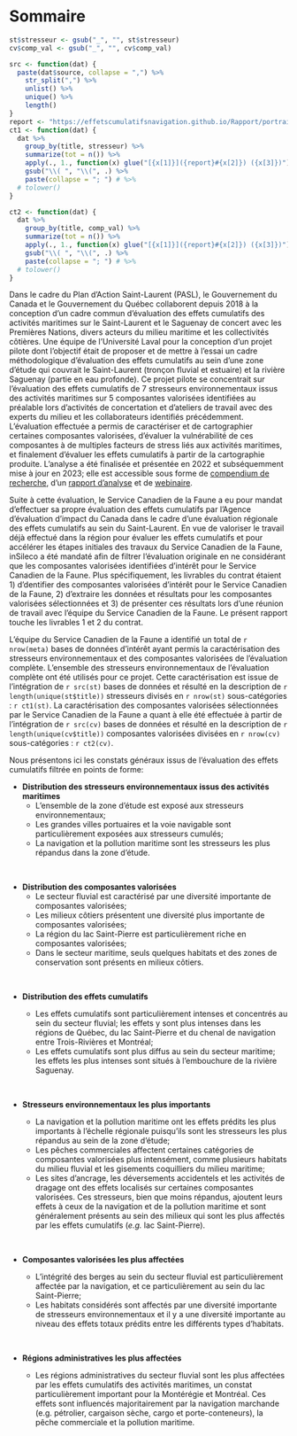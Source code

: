 # Sommaire {-}

```r
st$stresseur <- gsub("_", "", st$stresseur)
cv$comp_val <- gsub("_", "", cv$comp_val)

src <- function(dat) {
  paste(dat$source, collapse = ",") %>%
    str_split(",") %>%
    unlist() %>%
    unique() %>%
    length()
}
report <- "https://effetscumulatifsnavigation.github.io/Rapport/portrait.html"
ct1 <- function(dat) {
  dat %>%
    group_by(title, stresseur) %>%
    summarize(tot = n()) %>%
    apply(., 1., function(x) glue("[{x[1]}]({report}#{x[2]}) ({x[3]})")) %>%
    gsub("\\( ", "\\(", .) %>%
    paste(collapse = "; ") # %>%
  # tolower()
}

ct2 <- function(dat) {
  dat %>%
    group_by(title, comp_val) %>%
    summarize(tot = n()) %>%
    apply(., 1., function(x) glue("[{x[1]}]({report}#{x[2]}) ({x[3]})")) %>%
    gsub("\\( ", "\\(", .) %>%
    paste(collapse = "; ") # %>%
  # tolower()
}
```

Dans le cadre du Plan d'Action Saint-Laurent (PASL), le Gouvernement du Canada et le Gouvernement du Québec collaborent depuis 2018 à la conception d’un cadre commun d’évaluation des effets cumulatifs des activités maritimes sur le Saint-Laurent et le Saguenay de concert avec les Premières Nations, divers acteurs du milieu maritime et les collectivités côtières. Une équipe de l’Université Laval pour la conception d'un projet pilote dont l'objectif était de proposer et de mettre à l’essai un cadre méthodologique d’évaluation des effets cumulatifs au sein d'une zone d'étude qui couvrait le Saint-Laurent (tronçon fluvial et estuaire) et la rivière Saguenay (partie en eau profonde). Ce projet pilote se concentrait sur l'évaluation des effets cumulatifs de 7 stresseurs environnementaux issus des activités maritimes sur 5 composantes valorisées identifiées au préalable lors d’activités de concertation et d’ateliers de travail avec des experts du milieu et les collaborateurs identifiés précédemment. L'évaluation effectuée a permis de caractériser et de cartographier certaines composantes valorisées, d’évaluer la vulnérabilité de ces composantes à de multiples facteurs de stress liés aux activités maritimes, et finalement d’évaluer les effets cumulatifs à partir de la cartographie produite. L'analyse a été finalisée et présentée en 2022 et subséquemment mise à jour en 2023; elle est accessible sous forme de [compendium de recherche](https://github.com/EffetsCumulatifsNavigation/ceanav), d'un [rapport d'analyse](https://effetscumulatifsnavigation.github.io/Rapport/) et de [webinaire](https://effetscumulatifsnavigation.github.io/2022-03-TC-webinaire_ceanav/). 

Suite à cette évaluation, le Service Canadien de la Faune a eu pour mandat d'effectuer sa propre évaluation des effets cumulatifs par l'Agence d'évaluation d'impact du Canada dans le cadre d'une évaluation régionale des effets cumulatifs au sein du Saint-Laurent. En vue de valoriser le travail déjà effectué dans la région pour évaluer les effets cumulatifs et pour accélérer les étapes initiales des travaux du Service Canadien de la Faune, inSileco a été mandaté afin de filtrer l'évaluation originale en ne considérant que les composantes valorisées identifiées d'intérêt pour le Service Canadien de la Faune. Plus spécifiquement, les livrables du contrat étaient 1) d'dentifier des composantes valorisées d'intérêt pour le Service Canadien de la Faune, 2) d'extraire les données et résultats pour les composantes valorisées sélectionnées et 3) de présenter ces résultats lors d'une réunion de travail avec l'équipe du Service Canadien de la Faune. Le présent rapport touche les livrables 1 et 2 du contrat. 

L'équipe du Service Canadien de la Faune a identifié un total de `r nrow(meta)` bases de données d'intérêt ayant permis la caractérisation des stresseurs environnementaux et des composantes valorisées de l'évaluation complète. L'ensemble des stresseurs environnementaux de l'évaluation complète ont été utilisés pour ce projet. Cette caractérisation est issue de l'intégration de `r src(st)` bases de données et résulté en la description de `r length(unique(st$title))` stresseurs divisés en `r nrow(st)` sous-catégories : `r ct1(st)`. La caractérisation des composantes valorisées sélectionnées par le Service Canadien de la Faune a quant à elle été effectuée à partir de l'intégration de `r src(cv)` bases de données et résulté en la description de `r length(unique(cv$title))` composantes valorisées divisées en `r nrow(cv)` sous-catégories : `r ct2(cv)`. 

Nous présentons ici les constats généraux issus de l'évaluation des effets cumulatifs filtrée en points de forme:

- **Distribution des stresseurs environnementaux issus des activités maritimes**
  - L'ensemble de la zone d'étude est exposé aux stresseurs environnementaux;
  - Les grandes villes portuaires et la voie navigable sont particulièrement exposées aux stresseurs cumulés;
  - La navigation et la pollution maritime sont les stresseurs les plus répandus dans la zone d'étude.

<br/>

- **Distribution des composantes valorisées**
  - Le secteur fluvial est caractérisé par une diversité importante de composantes valorisées;
  - Les milieux côtiers présentent une diversité plus importante de composantes valorisées;
  - La région du lac Saint-Pierre est particulièrement riche en composantes valorisées;
  - Dans le secteur maritime, seuls quelques habitats et des zones de conservation sont présents en milieux côtiers.

<br/>

- **Distribution des effets cumulatifs**
  - Les effets cumulatifs sont particulièrement intenses et concentrés au sein du secteur fluvial; les effets y sont plus intenses dans les régions de Québec, du lac Saint-Pierre et du chenal de navigation entre Trois-Rivières et Montréal;
  - Les effets cumulatifs sont plus diffus au sein du secteur maritime; les effets les plus intenses sont situés à l'embouchure de la rivière Saguenay.

  <br/>

- **Stresseurs environnementaux les plus importants**
  - La navigation et la pollution maritime ont les effets prédits les plus importants à l'échelle régionale puisqu'ils sont les stresseurs les plus répandus au sein de la zone d'étude;
  - Les pêches commerciales affectent certaines catégories de composantes valorisées plus intensément, comme plusieurs  habitats du milieu fluvial et les gisements coquilliers du milieu maritime;
  - Les sites d'ancrage, les déversements accidentels et les activités de dragage ont des effets localisés sur certaines composantes valorisées. Ces stresseurs, bien que moins répandus, ajoutent leurs effets à ceux de la navigation et de la pollution maritime et sont généralement présents au sein des milieux qui sont les plus affectés par les effets cumulatifs (*e.g.* lac Saint-Pierre).

  <br/>

- **Composantes valorisées les plus affectées**
  - L'intégrité des berges au sein du secteur fluvial est particulièrement affectée par la navigation, et ce particulièrement au sein du lac Saint-Pierre;
  - Les habitats considérés sont affectés par une diversité importante de stresseurs environnementaux et il y a une diversité importante au niveau des effets totaux prédits entre les différents types d'habitats.

  <br/>

- **Régions administratives les plus affectées**
  - Les régions administratives du secteur fluvial sont les plus affectées par les effets cumulatifs des activités maritimes, un constat particulièrement important pour la Montérégie et Montréal. Ces effets sont influencés majoritairement par la navigation marchande (e.g. pétrolier, cargaison sèche, cargo et porte-conteneurs), la pêche commerciale et la pollution maritime.
